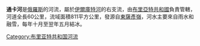 '''通卡河'''是[[俄羅斯|俄羅斯]]的河流，屬於[[伊爾庫特河|伊爾庫特河]]的右支流，由[[布里亞特共和國|布里亞特共和國]]負責管轄，河道全長60公里，流域面積811平方公里，發源自[[東薩彥嶺|東薩彥嶺]]，河水主要來自雨水和融雪，每年十月至翌年五月結冰。

{{Russia-geo-stub}}
[[Category:布里亚特共和国河流|Category:布里亚特共和国河流]]